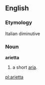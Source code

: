 ==English==

===Etymology===
Italian diminutive

===Noun===
'''arietta'''

# a short [[aria]].

[[pl:arietta]]
